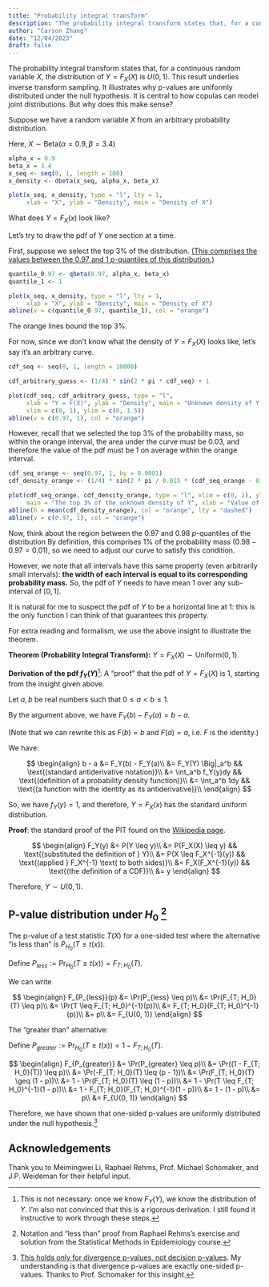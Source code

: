 ```yaml
---
title: "Probability integral transform"
description: "The probability integral transform states that, for a continuous random variable $X$, the distribution of $Y = F_X(X)$ is $U(0, 1)$. I give some intuition for this statement."
author: "Carson Zhang"
date: "12/04/2023"
draft: false
---
```


The probability integral transform states that, for a continuous random variable $X$, the distribution of $Y = F_X(X)$ is $U(0, 1)$. This result underlies inverse transform sampling. It illustrates why p-values are uniformly distributed under the null hypothesis. It is central to how copulas can model joint distributions. But why does this make sense?

Suppose we have a random variable $X$ from an arbitrary probability distribution.

Here, $X \sim \text{Beta}(\alpha = 0.9, \beta = 3.4)$

```r
alpha_x = 0.9
beta_x = 3.4
x_seq <- seq(0, 1, length = 100)
x_density <- dbeta(x_seq, alpha_x, beta_x)

plot(x_seq, x_density, type = "l", lty = 1,
     xlab = "X", ylab = "Density", main = "Density of X")
```

What does $Y = F_X(x)$ look like?

Let's try to draw the pdf of $Y$ one section at a time.

First, suppose we select the top 3% of the distribution. [(This comprises the values between the $0.97$ and $1$ $p$-quantiles of this distribution.)](https://en.wikipedia.org/wiki/Quantile)

```r
quantile_0.97 <- qbeta(0.97, alpha_x, beta_x)
quantile_1 <- 1

plot(x_seq, x_density, type = "l", lty = 1,
     xlab = "X", ylab = "Density", main = "Density of X")
abline(v = c(quantile_0.97, quantile_1), col = "orange")
```

The orange lines bound the top 3%.

For now, since we don't know what the density of $Y = F_X(X)$ looks like, let's say it's an arbitrary curve.

```r
cdf_seq <- seq(0, 1, length = 10000)

cdf_arbitrary_guess <- (1/4) * sin(2 * pi * cdf_seq) + 1

plot(cdf_seq, cdf_arbitrary_guess, type = "l", 
     xlab = "Y = F(X)", ylab = "Density", main = "Unknown density of Y = F(X)",
     xlim = c(0, 1), ylim = c(0, 1.5))
abline(v = c(0.97, 1), col = "orange")
```

However, recall that we selected the top 3% of the probability mass, so within the orange interval, the area under the curve must be $0.03$, and therefore the value of the pdf must be $1$ on average within the orange interval.

```r
cdf_seq_orange <- seq(0.97, 1, by = 0.0001)
cdf_density_orange <- (1/4) * sin(2 * pi / 0.015 * (cdf_seq_orange - 0.97)) + 1

plot(cdf_seq_orange, cdf_density_orange, type = "l", xlim = c(0, 1), ylim = c(0, 1.5),
     main = "The top 3% of the unknown density of Y", xlab = "Value of the CDF of X", ylab = "Density")
abline(h = mean(cdf_density_orange), col = "orange", lty = "dashed")
abline(v = c(0.97, 1), col = "orange")
```

Now, think about the region between the $0.97$ and $0.98$ $p$-quantiles of the distribution By definition, this comprises 1% of the probability mass ($0.98 - 0.97 = 0.01$), so we need to adjust our curve to satisfy this condition.

However, we note that all intervals have this same property (even arbitrarily small intervals): **the width of each interval is equal to its corresponding probability mass.** So, the pdf of $Y$ needs to have mean $1$ over any sub-interval of $[0, 1]$.

It is natural for me to suspect the pdf of $Y$ to be a horizontal line at $1$: this is the only function I can think of that guarantees this property.

For extra reading and formalism, we use the above insight to illustrate the theorem.

**Theorem (Probability Integral Transform):** $Y = F_X(X) \sim \text{Uniform}(0, 1)$.

**Derivation of the pdf $f_Y(Y)$**[^1]: A "proof" that the pdf of $Y = F_X(X)$ is $1$, starting from the insight given above.

Let $a, b$ be real numbers such that $0 \leq a < b \leq 1$.

By the argument above, we have $F_Y(b) - F_Y(a) = b - a$.

(Note that we can rewrite this as $F(b) = b \text{ and } F(a) = a$, i.e. $F$ is the identity.)

We have:

$$
\begin{align}
  b - a &= F_Y(b) - F_Y(a)\\
    &= F_Y(Y) \Big|_a^b && \text{(standard antiderivative notation)}\\
    &= \int_a^b f_Y(y)dy && \text{(definition of a probability density function)}\\
    &= \int_a^b 1dy && \text{(a function with the identity as its antiderivative)}\\
\end{align}
$$

So, we have $f_Y(y) = 1$, and therefore, $Y = F_X(x)$ has the standard uniform distribution.

**Proof**: the standard proof of the PIT found on the [Wikipedia page](https://en.wikipedia.org/wiki/Probability_integral_transform).

$$
\begin{align}
  F_Y(y) &= P(Y \leq y)\\
    &= P(F_X(X) \leq y) && \text{(substituted the definition of } Y)\\
    &= P(X \leq F_X^{-1}(y)) && \text{(applied } F_X^{-1} \text{ to both sides)}\\
    &= F_X(F_X^{-1}(y)) && \text{(the definition of a CDF)}\\
    &= y
\end{align}
$$

Therefore, $Y \sim U(0, 1)$.

## P-value distribution under $H_0$ [^2]

The p-value of a test statistic $T(X)$ for a one-sided test where the alternative "is less than" is
$P_{H_0}(T \leq t(x))$.

Define $P_{less} := \Pr_{H_0}(T \leq t(x)) = F_{T; H_0}(T)$.

We can write

$$
\begin{align}
F_{P_{less}}(p) &= \Pr(P_{less} \leq p)\\
  &= \Pr(F_{T; H_0}(T) \leq p)\\
  &= \Pr(T \leq F_{T; H_0}^{-1}(p))\\
  &= F_{T; H_0}(F_{T; H_0}^{-1}(p))\\
  &= p\\
  &= F_{U(0, 1)}
\end{align}
$$

The "greater than" alternative:

Define $P_{greater} := \Pr_{H_0}(T \geq t(x)) = 1 - F_{T; H_0}(T)$.


$$
\begin{align}
F_{P_{greater}} &= \Pr(P_{greater} \leq p)\\
  &= \Pr((1 - F_{T; H_0}(T)) \leq p)\\
  &= \Pr(-F_{T; H_0}(T) \leq (p - 1))\\
  &= \Pr(F_{T; H_0}(T) \geq (1 - p))\\
  &= 1 - \Pr(F_{T; H_0}(T) \leq (1 - p))\\
  &= 1 - \Pr(T \leq F_{T; H_0}^{-1}(1 - p))\\
  &= 1 - F_{T; H_0}(F_{T; H_0}^{-1}(1 - p))\\
  &= 1 - (1 - p)\\
  &= p\\
  &= F_{U(0, 1)}
\end{align}
$$

Therefore, we have shown that one-sided p-values are uniformly distributed under the null hypothesis.[^3]

## Acknowledgements

Thank you to Meimingwei Li, Raphael Rehms, Prof. Michael Schomaker, and J.P. Weideman for their helpful input.

[^1]: This is not necessary: once we know $F_Y(Y)$, we know the distribution of $Y$. I'm also not convinced that this is a rigorous derivation. I still found it instructive to work through these steps.

[^2]: Notation and "less than" proof from Raphael Rehms's exercise and solution from the Statistical Methods in Epidemiology course.

[^3]: [This holds only for divergence p-values, not decision p-values](https://arxiv.org/abs/2301.02478). My understanding is that divergence p-values are exactly one-sided p-values. Thanks to Prof. Schomaker for this insight.
